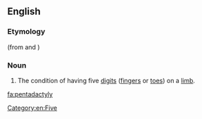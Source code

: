 ==English==

===Etymology===
{{affix|en|pentadactyl|-y}}

(from {{m|en|penta-}} and {{m|en|-dactyl}})

===Noun===
{{en-noun|-}}

# The condition of having five [[digit]]s ([[finger]]s or [[toe]]s) on a [[limb]].

[[Category:en:Five]]

[[fa:pentadactyly]]